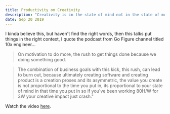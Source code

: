```yaml
---
title: Productivity on Creativity
description: "Creativity is in the state of mind not in the state of muscle."
date: Sep 20 2019
---
```


I kinda believe this, but haven't find the right words, then this talks put things in the right context, I quote the podcast from Go Figure channel titled 10x engineer...

> On motivation to do more, the rush to get things done because we doing something good.

> The combination of business goals with this kick, this rush, can lead to burn out, because ultimately creating software and creating product is a creation proses 
> and its asymmetric, the value you create is not proportional to the time you put in,
> its proportional to your state of mind in that time you put in
> so if you've been working 80H/W for 3W your creative impact just crash."

Watch the video [here](https://www.youtube.com/watch?v=He0XBBfCEVk).
